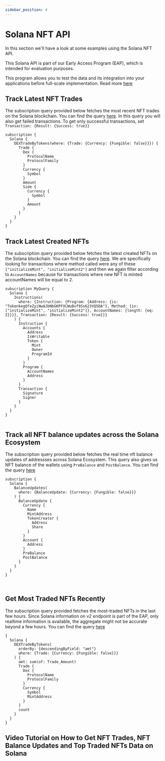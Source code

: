 ```yaml
---
sidebar_position: 4
---
```


# Solana NFT API

In this section we'll have a look at some examples using the Solana NFT API.

This Solana API is part of our Early Access Program (EAP), which is intended for evaluation purposes.

This program allows you to test the data and its integration into your applications before full-scale implementation. Read more [here](https://docs.bitquery.io/docs/graphql/dataset/EAP/)

<head>
<meta name="title" content="Solana NFT API | Get NFT metadata, trades, pricing history"/>
<meta name="description" content="Get NFT data through our powerful and highly scalabe NFT API. Access all information about pricing history, NFT balances, NFT metadata and NFT trades."/>
<meta name="keywords" content="Solana NFT API, NFT trades API, NFT balance api, NFT pricing history api, nft python api, nft api, rarible api, opensea api, nft api docs, nft crypto api, nft blockchain api,solana network api, solana web3 api"/>
<meta name="robots" content="index, follow"/>
<meta http-equiv="Content-Type" content="text/html; charset=utf-8"/>
<meta name="language" content="English"/>

<!-- Open Graph / Facebook -->

<meta property="og:type" content="website" />
<meta
  property="og:title"
  content="Solana NFT API | Get NFT metadata, trades, pricing history"
/>
<meta
  property="og:description"
  content="Get NFT data through our powerful and highly scalabe NFT API. Access all information about pricing history, NFT balances, and NFT trades."
/>

<!-- Twitter -->

<meta property="twitter:card" content="summary_large_image" />
<meta property="twitter:title" content="Solana NFT API | Get NFT metadata, trades, pricing history"/>
<meta property="twitter:description" content="Get NFT data through our powerful and highly scalabe NFT API. Access all information about pricing history, NFT balances, and NFT trades." />
</head>


## Track Latest NFT Trades

The subscription query provided below fetches the most recent NFT trades on the Solana blockchain.
You can find the query [here](https://ide.bitquery.io/Latest-Solana-NFT-Trades). In this query you will also get failed transactions. To get only successful transactions, set `Transaction: {Result: {Success: true}}`

```
subscription {
  Solana {
    DEXTradeByTokens(where: {Trade: {Currency: {Fungible: false}}}) {
      Trade {
        Dex {
          ProtocolName
          ProtocolFamily
        }
        Currency {
          Symbol
        }
        Amount
        Side {
          Currency {
            Symbol
          }
          Amount
        }
      }
    }
  }
}

```

## Track Latest Created NFTs

The subscription query provided below fetches the latest created NFTs on the Solana blockchain.
You can find the query [here](https://ide.bitquery.io/Get-newly-created-NFTs-on-Solana_1). We are specifically looking for transactions where method called were any of these `["initializeMint", "initializeMint2"]` and then we again filter according to `AccountNames` because for transactions where new NFT is minted accountNames will be equal to 2.

```
subscription MyQuery {
  Solana {
    Instructions(
      where: {Instruction: {Program: {Address: {is: "TokenkegQfeZyiNwAJbNbGKPFXCWuBvf9Ss623VQ5DA"}, Method: {in: ["initializeMint", "initializeMint2"]}, AccountNames: {length: {eq: 2}}}}, Transaction: {Result: {Success: true}}}
    ) {
      Instruction {
        Accounts {
          Address
          IsWritable
          Token {
            Mint
            Owner
            ProgramId
          }
        }
        Program {
          AccountNames
          Address
        }
      }
      Transaction {
        Signature
        Signer
      }
    }
  }
}


```

## Track all NFT balance updates across the Solana Ecosystem

The subscription query provided below fetches the real time nft balance updates of addressses across Solana Ecosystem. This query also gives us NFT balance of the wallets using `PreBalance` and `PostBalance`.
You can find the query [here](https://ide.bitquery.io/real-time-nft-balance-updates-across-solana-ecosystem)

```
subscription {
  Solana {
    BalanceUpdates(
      where: {BalanceUpdate: {Currency: {Fungible: false}}}
    ) {
      BalanceUpdate {
        Currency {
          Name
          MintAddress
          TokenCreator {
            Address
            Share
          }
        }
        Account {
          Address
        }
        PreBalance
        PostBalance
      }
    }
  }
}



```

## Get Most Traded NFTs Recently

The subscription query provided fetches the most-traded NFTs in the last few hours. Since Solana information on v2 endpoint is part of the EAP, only realtime information is available, the aggregate might not be accurate beyond a few hours.
You can find the query [here](https://ide.bitquery.io/NFT-currencies-on-Solana-by-DEXes_1)

```
{
  Solana {
    DEXTradeByTokens(
      orderBy: {descendingByField: "amt"}
      where: {Trade: {Currency: {Fungible: false}}}
    ) {
      amt: sum(of: Trade_Amount)
      Trade {
        Dex {
          ProtocolName
          ProtocolFamily
        }
        Currency {
          Symbol
          MintAddress
        }
      }
      count
    }
  }
}

```

## Video Tutorial on How to Get NFT Trades, NFT Balance Updates and Top Traded NFTs Data on Solana

<VideoPlayer url="https://www.youtube.com/watch?v=ExEX-x2rwnM" />

